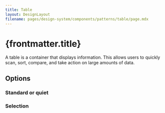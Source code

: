 ```yaml
---
title: Table
layout: DesignLayout
filename: pages/design-system/components/patterns/table/page.mdx
---
```



# {frontmatter.title}

A table is a container that displays information. This allows users to quickly scan, sort, compare, and take action on large amounts of data.

<MainView />

## Options

### Standard or quiet

<OptionsView />

### Selection

<SelectionView />
